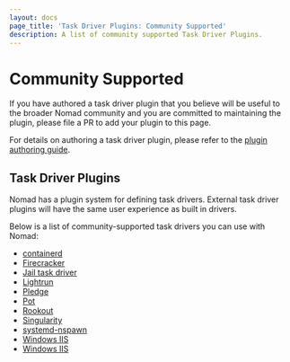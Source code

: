 ```yaml
---
layout: docs
page_title: 'Task Driver Plugins: Community Supported'
description: A list of community supported Task Driver Plugins.
---
```


# Community Supported

If you have authored a task driver plugin that you believe will be useful to the
broader Nomad community and you are committed to maintaining the plugin, please
file a PR to add your plugin to this page.

For details on authoring a task driver plugin, please refer to the [plugin
authoring guide][plugin_guide].

## Task Driver Plugins

Nomad has a plugin system for defining task drivers. External task driver
plugins will have the same user experience as built in drivers.

Below is a list of community-supported task drivers you can use with Nomad:

- [containerd][nomad-driver-containerd]
- [Firecracker][firecracker-task-driver]
- [Jail task driver][jail-task-driver]
- [Lightrun][lightrun]
- [Pledge][pledge]
- [Pot][pot]
- [Rookout][rookout]
- [Singularity][singularity]
- [systemd-nspawn][nspawn-driver]
- [Windows IIS][nomad-driver-iis]
- [Windows IIS][nomad-iis]

[rookout]: /nomad/plugins/drivers/community/rookout
[plugin_guide]: /nomad/docs/concepts/plugins
[singularity]: /nomad/plugins/drivers/community/singularity
[jail-task-driver]: /nomad/plugins/drivers/community/jail-task-driver
[pot]: /nomad/plugins/drivers/community/pot
[firecracker-task-driver]: /nomad/plugins/drivers/community/firecracker-task-driver
[nspawn-driver]: /nomad/plugins/drivers/community/nspawn
[nomad-driver-iis]: /nomad/plugins/drivers/community/iis
[nomad-iis]: /nomad/plugins/drivers/community/nomad-iis
[nomad-driver-containerd]: /nomad/plugins/drivers/community/containerd
[lightrun]: /nomad/plugins/drivers/community/lightrun
[pledge]: /nomad/plugins/drivers/community/pledge


